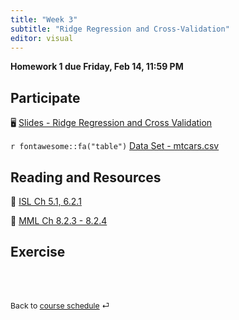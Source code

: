 ```yaml
---
title: "Week 3"
subtitle: "Ridge Regression and Cross-Validation"
editor: visual
---
```


::: callout-important
**Homework 1 due Friday, Feb 14, 11:59 PM**
:::

## Participate

🖥️ [Slides - Ridge Regression and Cross Validation](/slides/05-ridge-cv.html)

`r fontawesome::fa("table")` [Data Set - mtcars.csv](/slides/data/mtcars.csv)

## Reading and Resources

📖 [ISL Ch 5.1, 6.2.1](https://www.statlearning.com/)

📖 [MML Ch 8.2.3 - 8.2.4](https://mml-book.github.io/book/mml-book.pdf)

<!-- 📖 [matplotlib](https://matplotlib.org/stable/plot_types/index.html) -->

## Exercise

<!-- 📋 [Lab-05 R Data Summary](/exercise/lab05-rtype.html) -->

<!-- 📋 [Lab-06 Python Data Structure](/exercise/lab06-py.html) -->

<!-- 📋 [Lab-07 Plotting](/exercise/lab07-plot.html) (Present) -->

<br><br>

::: {style="font-size: 0.875em;"}
Back to [course schedule](/ "Course schedule") ⏎
:::
